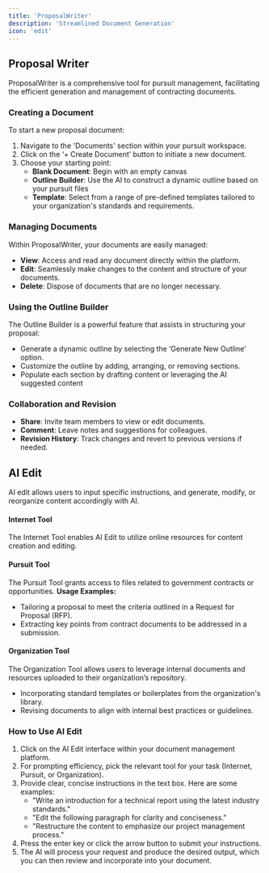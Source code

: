 ```yaml
---
title: 'ProposalWriter'
description: 'Streamlined Document Generation'
icon: 'edit'
---
```


## Proposal Writer

ProposalWriter is a comprehensive tool for pursuit management, facilitating the efficient generation and management of contracting documents.

### Creating a Document

To start a new proposal document:

1. Navigate to the 'Documents' section within your pursuit workspace.
2. Click on the ‘+ Create Document’ button to initiate a new document.
3. Choose your starting point:
   - **Blank Document**: Begin with an empty canvas 
   - **Outline Builder**: Use the AI to construct a dynamic outline based on your pursuit files
   - **Template**: Select from a range of pre-defined templates tailored to your organization's standards and requirements.

### Managing Documents

Within ProposalWriter, your documents are easily managed:

- **View**: Access and read any document directly within the platform.
- **Edit**: Seamlessly make changes to the content and structure of your documents.
- **Delete**: Dispose of documents that are no longer necessary.

### Using the Outline Builder

The Outline Builder is a powerful feature that assists in structuring your proposal:

- Generate a dynamic outline by selecting the ‘Generate New Outline’ option.
- Customize the outline by adding, arranging, or removing sections.
- Populate each section by drafting content or leveraging the AI suggested content

### Collaboration and Revision
- **Share**: Invite team members to view or edit documents.
- **Comment**: Leave notes and suggestions for colleagues.
- **Revision History**: Track changes and revert to previous versions if needed.

## AI Edit
AI edit allows users to input specific instructions, and generate, modify, or reorganize content accordingly with AI. 


#### Internet Tool
The Internet Tool enables AI Edit to utilize online resources for content creation and editing. 

#### Pursuit Tool
The Pursuit Tool grants access to files related to government contracts or opportunities. 
**Usage Examples:**
- Tailoring a proposal to meet the criteria outlined in a Request for Proposal (RFP).
- Extracting key points from contract documents to be addressed in a submission.

#### Organization Tool
The Organization Tool allows users to leverage internal documents and resources uploaded to their organization’s repository. 
- Incorporating standard templates or boilerplates from the organization's library.
- Revising documents to align with internal best practices or guidelines.

### How to Use AI Edit
1. Click on the AI Edit interface within your document management platform.
2. For prompting efficiency, pick the relevant tool for your task (Internet, Pursuit, or Organization).
3. Provide clear, concise instructions in the text box. Here are some examples:
   - "Write an introduction for a technical report using the latest industry standards."
   - "Edit the following paragraph for clarity and conciseness."
   - "Restructure the content to emphasize our project management process."
4. Press the enter key or click the arrow button to submit your instructions.
5. The AI will process your request and produce the desired output, which you can then review and incorporate into your document.

